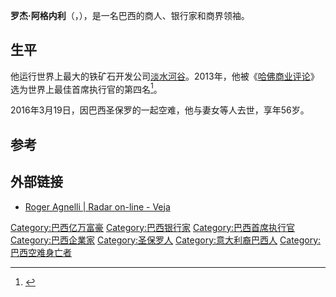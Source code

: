 {{Infobox person
| name          = 罗杰·阿格内利
| image         = Roger agnelli.JPG
| alt           = 
| caption       = 2007年的罗杰·阿格内利
| birth_name    = <!-- only use if different from name -->
| birth_date    = {{Birth date|1959|5|3}}
| birth_place   = {{BRA}}[[圣保罗|圣保罗]]
| death_date    = {{Death date and age|2016|3|19|1959|5|3}}
| death_place   = {{BRA}}[[圣保罗|圣保罗]]
| nationality   = {{BRA}}
| alma_mater    = {{le|FAAP|Fundação Armando Alvares Penteado}}
| other_names   = 
| occupation    = [[淡水河谷|淡水河谷]]首席执行官
| years_active  = 
| known_for     = 
| notable_works = 
| spouse        = Andréia
| children      = 2
}}
'''罗杰·阿格内利'''（{{lang|en|'''Roger Agnelli'''}}，{{bd|1959年|5月3日|2016年|3月19日}}），是一名巴西的商人、银行家和商界领袖。

==生平==
他运行世界上最大的铁矿石开发公司[[淡水河谷|淡水河谷]]。2013年，他被《[[哈佛商业评论|哈佛商业评论]]》选为世界上最佳首席执行官的第四名<ref>{{Cite web|title=Roger Agnelli, banker who built Vale into mining giant, 'dies in Brazil plane crash'|url=http://www.theguardian.com/world/2016/mar/20/roger-agnelli-man-who-built-vale-into-mining-giant-dies-in-brazil-plane-crash|access-date=2021-12-14|date=2016-03-20|last=Reuters|work=the Guardian|language=en}}</ref>。

2016年3月19日，因巴西圣保罗的一起空难，他与妻女等人去世，享年56岁。

==参考==
{{reflist}}

==外部链接==
* [http://veja.abril.com.br/blog/radar-on-line/tag/roger-agnelli/ Roger Agnelli | Radar on-line - Veja]

{{DEFAULTSORT:Agnelli, Roger}}
[[Category:巴西亿万富豪|Category:巴西亿万富豪]]
[[Category:巴西银行家|Category:巴西银行家]]
[[Category:巴西首席执行官|Category:巴西首席执行官]]
[[Category:巴西企業家|Category:巴西企業家]]
[[Category:圣保罗人|Category:圣保罗人]]
[[Category:意大利裔巴西人|Category:意大利裔巴西人]]
[[Category:巴西空难身亡者|Category:巴西空难身亡者]]